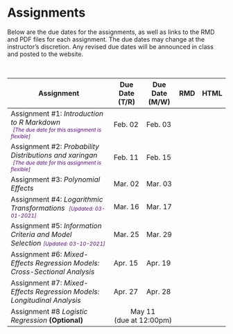 # Assignments

Below are the due dates for the assignments, as well as links to the RMD and PDF files for each assignment. The due dates may change at the instructor's discretion. Any revised due dates will be announced in class and posted to the website.

<br />


<table class="table">

<thead>
<tr>
<th style="width:50%;">Assignment</th>
<th style="width:15%;">Due Date (T/R)</th>
<th style="width:15%;">Due Date (M/W)</th>
<th style="width:10%;text-align:center">RMD</th>
<th style="width:10%;text-align:center">HTML</th>
</tr>
</thead>

<tbody>

<tr>
<td>Assignment \#1: *Introduction to R Markdown* <br />
  <span style="margin-left:5px; color:#5a067d;font-size:12px;">*[The due date for this assignment is flexible]*</span></td>
<td>Feb. 02</td>
<td>Feb. 03</td>
<td align="center" style="vertical-align:middle;">
[<span class="fab fa-markdown" style="color: #ff2600; font-size: 20px;"></span>](https://github.com/zief0002/epsy-8252/raw/master/assignments/s21-assignment-01-introduction-to-r-markdown.Rmd)
</td>
<td align="center" style="vertical-align:middle;">
[<span class="fa fa-file-pdf" style="color: #ff2600; font-size: 20px;"></span>](https://github.com/zief0002/epsy-8252/raw/master/assignments/s21-assignment-01-introduction-to-r-markdown.pdf)
</td>
</tr>



<tr>
<td>Assignment \#2: *Probability Distributions and xaringan*<br />
  <span style="margin-left:5px; color:#5a067d;font-size:12px;">*[The due date for this assignment is flexible]*</span></td>
<td>Feb. 11</td>
<td>Feb. 15</td>
<td align="center" style="vertical-align:middle;">
[<span class="fab fa-markdown" style="color: #ff2600; font-size: 20px;"></span>](https://github.com/zief0002/epsy-8252/raw/master/assignments/s21-assignment-02-probability-distributions-and-xaringan.Rmd)
</td>
<td align="center" style="vertical-align:middle;">
[<span class="fa fa-file-pdf" style="color: #ff2600; font-size: 20px;"></span>](https://github.com/zief0002/epsy-8252/raw/master/assignments/s21-assignment-02-probability-distributions-and-xaringan.pdf)
</td>
</tr>

<tr>
<td>Assignment \#3: *Polynomial Effects*</td>
<td>Mar. 02</td>
<td>Mar. 03</td>
<td align="center" style="vertical-align:middle;">
[<span class="fab fa-markdown" style="color: #ff2600; font-size: 20px;"></span>](https://github.com/zief0002/epsy-8252/raw/master/assignments/s21-assignment-03-polynomial-effects.Rmd)
</td>
<td align="center" style="vertical-align:middle;">
[<span class="fas fa-link" style="color: #ff2600; font-size: 20px;"></span>](https://zief0002.github.io/epsy-8252/assignments/s21-assignment-03-polynomial-effects.html)
</td>
</tr>

<tr>
<td>Assignment \#4: *Logarithmic Transformations* <span style="margin-left:5px; color:#5a067d;font-size:12px;">*[Updated: 03-01-2021]*</span></td>
<td>Mar. 16</td>
<td>Mar. 17</td>
<td align="center" style="vertical-align:middle;">
[<span class="fab fa-markdown" style="color: #ff2600; font-size: 20px;"></span>](https://github.com/zief0002/epsy-8252/raw/master/assignments/s21-assignment-04-logarithmic-transformations.Rmd)
</td>
<td align="center" style="vertical-align:middle;">
[<span class="fas fa-link" style="color: #ff2600; font-size: 20px;"></span>](https://zief0002.github.io/epsy-8252/assignments/s21-assignment-04-logarithmic-transformations.html)
</td>
</tr>

<tr>
<td>Assignment \#5: *Information Criteria and Model Selection*<span style="margin-left:5px; color:#5a067d;font-size:12px;">*[Updated: 03-10-2021]*</span></td>
<td>Mar. 25</td>
<td>Mar. 29</td>
<td align="center" style="vertical-align:middle;">
[<span class="fab fa-markdown" style="color: #ff2600; font-size: 20px;"></span>](https://github.com/zief0002/epsy-8252/raw/master/assignments/s21-assignment-05-evidence-and-model-selection.Rmd)
</td>
<td align="center" style="vertical-align:middle;">
[<span class="fas fa-link" style="color: #ff2600; font-size: 20px;"></span>](https://zief0002.github.io/epsy-8252/assignments/s21-assignment-05-evidence-and-model-selection.html)
</td>
</tr>

<tr>
<td>Assignment \#6: *Mixed-Effects Regression Models: Cross-Sectional Analysis*</td>
<td>Apr. 15</td>
<td>Apr. 19</td>
<td align="center" style="vertical-align:middle;">
[<span class="fab fa-markdown" style="color: #ff2600; font-size: 20px;"></span>](https://github.com/zief0002/epsy-8252/raw/master/assignments/s21-assignment-06-lmer-models-cross-sectional.Rmd)
</td>
<td align="center" style="vertical-align:middle;">
[<span class="fas fa-link" style="color: #ff2600; font-size: 20px;"></span>](https://zief0002.github.io/epsy-8252/assignments/s21-assignment-06-lmer-models-cross-sectional.html)
</td>
</tr>

<tr>
<td>Assignment \#7: *Mixed-Effects Regression Models: Longitudinal Analysis*</td>
<td>Apr. 27</td>
<td>Apr. 28</td>
<td align="center" style="vertical-align:middle;">
[<span class="fab fa-markdown" style="color: #ff2600; font-size: 20px;"></span>](https://github.com/zief0002/epsy-8252/raw/master/assignments/s21-assignment-07-lmer-models-longitudinal.Rmd)
</td>
<td align="center" style="vertical-align:middle;">
[<span class="fas fa-link" style="color: #ff2600; font-size: 20px;"></span>](https://zief0002.github.io/epsy-8252/assignments/s21-assignment-07-lmer-models-longitudinal.html)
</td>
</tr>



<tr>
<td>Assignment \#8 *Logistic Regression* **(Optional)**</td>
<td colspan="2" align="center" style="vertical-align:middle;">May 11<br />(due at 12:00pm)</td>
<td align="center" style="vertical-align:middle;">
[<span class="fab fa-markdown" style="color: #ff2600; font-size: 20px;"></span>](https://github.com/zief0002/epsy-8252/raw/master/assignments/s21-assignment-08-logistic-regression.Rmd)
</td>
<td align="center" style="vertical-align:middle;">
[<span class="fas fa-link" style="color: #ff2600; font-size: 20px;"></span>](https://zief0002.github.io/epsy-8252/assignments/s21-assignment-08-logistic-regression.html)
</td>
</tr>


</tbody>
</table>
